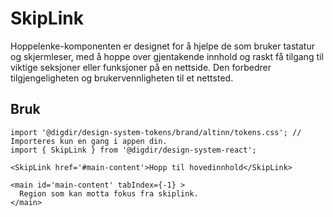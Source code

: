 
<Meta of={SkipLinkStories} />

# SkipLink

Hoppelenke-komponenten er designet for å hjelpe de som bruker tastatur og skjermleser, med å hoppe over gjentakende innhold og raskt få tilgang til viktige seksjoner eller funksjoner på en nettside.
Den forbedrer tilgjengeligheten og brukervennligheten til et nettsted.

<Primary />
<Controls />

## Bruk

```tsx
import '@digdir/design-system-tokens/brand/altinn/tokens.css'; // Importeres kun en gang i appen din.
import { SkipLink } from '@digdir/design-system-react';

<SkipLink href='#main-content'>Hopp til hovedinnhold</SkipLink>

<main id='main-content' tabIndex={-1} >
  Region som kan motta fokus fra skiplink.
</main>
```
